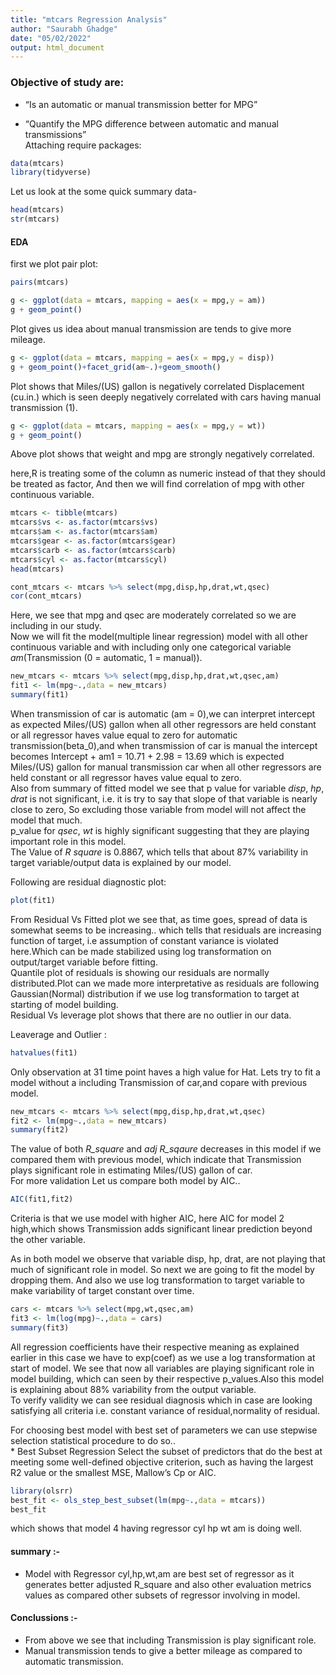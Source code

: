 ---
title: "mtcars Regression Analysis"
author: "Saurabh Ghadge"
date: "05/02/2022"
output: html_document
---
### Objective of study are:  
* “Is an automatic or manual transmission better for MPG”

* "Quantify the MPG difference between automatic and manual transmissions"   
Attaching require packages:  

```{r}
data(mtcars)
library(tidyverse)
```
Let us look at the some quick summary data-  
```{r}
head(mtcars)
str(mtcars)
```
#### EDA  
first we plot pair plot:  
```{r}
pairs(mtcars)
```
```{r}
g <- ggplot(data = mtcars, mapping = aes(x = mpg,y = am))
g + geom_point()
```
  
  Plot gives us idea about manual transmission are tends to give more mileage.  
```{r}
g <- ggplot(data = mtcars, mapping = aes(x = mpg,y = disp))
g + geom_point()+facet_grid(am~.)+geom_smooth()
```
  
  Plot shows that Miles/(US) gallon is negatively correlated Displacement (cu.in.) which is seen deeply negatively correlated with cars having manual transmission (1).  
```{r}
g <- ggplot(data = mtcars, mapping = aes(x = mpg,y = wt))
g + geom_point()
```
  
  Above plot shows that weight and mpg are strongly negatively correlated.  
  
  here,R is treating some of the column as numeric instead of that they should be treated as factor, And then we will find correlation of mpg with other continuous variable.  
```{r}
mtcars <- tibble(mtcars)
mtcars$vs <- as.factor(mtcars$vs)
mtcars$am <- as.factor(mtcars$am)
mtcars$gear <- as.factor(mtcars$gear)
mtcars$carb <- as.factor(mtcars$carb)
mtcars$cyl <- as.factor(mtcars$cyl)
head(mtcars)
```
```{r}
cont_mtcars <- mtcars %>% select(mpg,disp,hp,drat,wt,qsec)
cor(cont_mtcars)
```
  
  Here, we see that mpg and qsec are moderately correlated so we are including in our study.  
Now we will fit the model(multiple linear regression) model with all other continuous variable and with including only one categorical variable *am*(Transmission (0 = automatic, 1 = manual)).  
```{r}
new_mtcars <- mtcars %>% select(mpg,disp,hp,drat,wt,qsec,am)
fit1 <- lm(mpg~.,data = new_mtcars)
summary(fit1)
```
  
  When transmission of car is automatic (am = 0),we can interpret intercept as expected Miles/(US) gallon when all other regressors are held constant or all regressor haves value equal to zero for automatic transmission(beta_0),and when transmission of car is manual the intercept becomes Intercept + am1 = 10.71 + 2.98 = 13.69 which is expected Miles/(US) gallon for manual transmission car when all other regressors are held constant or all regressor haves value equal to zero.  
  Also from summary of fitted model we see that p value for variable *disp*, *hp*, *drat* is not significant, i.e. it is try to say that slope of that variable is nearly close to zero, So excluding those variable from model will not affect the model that much.  
  p_value for *qsec*, *wt* is highly significant suggesting that they are playing important role in this model.  
  The Value of *R square* is 0.8867, which tells that about 87% variability in target variable/output data is explained by our model.  
  
Following are residual diagnostic plot:  
```{r}
plot(fit1)
```
From Residual Vs Fitted plot we see that, as time goes, spread of data is somewhat seems to be increasing.. which tells that residuals are increasing function of target, i.e assumption of constant variance is violated here.Which can be made stabilized using log transformation on output/target variable before fitting.  
Quantile plot of residuals is showing our residuals are normally distributed.Plot can we made more interpretative as residuals are following Gaussian(Normal) distribution if we use log transformation to target at starting of model building.  
Residual Vs leverage plot shows that there are no outlier in our data.  

Leaverage and Outlier :  
```{r}
hatvalues(fit1)
```
  
  Only observation at 31 time point haves a high value for Hat.
Lets try to fit a model without a including Transmission of car,and copare with previous model.
```{r}
new_mtcars <- mtcars %>% select(mpg,disp,hp,drat,wt,qsec)
fit2 <- lm(mpg~.,data = new_mtcars)
summary(fit2)
```
  
  The value of both *R_square* and *adj R_sqaure* decreases in this model if we compared them with previous model, which indicate that Transmission plays significant role in estimating Miles/(US) gallon of car.  
  For more validation Let us compare both model by AIC..  
```{r}
AIC(fit1,fit2)
```
  
  Criteria is that we use model with higher AIC, here AIC for model 2 high,which shows Transmission adds significant linear prediction beyond the other variable.  
  
  As in both model we observe that variable disp, hp, drat, are not playing that much of significant role in model. So next we are going to fit the model by dropping them. And also we use log transformation to target variable to make variability of target constant over time.  
  
  
```{r}
cars <- mtcars %>% select(mpg,wt,qsec,am)
fit3 <- lm(log(mpg)~.,data = cars)
summary(fit3)
```
  
  All regression coefficients have their respective meaning as explained earlier in this case we have to exp(coef) as we use a log transformation at start of model.
  We see that now all variables are playing significant role in model building, which can seen by their respective p_values.Also this model is explaining about 88% variability from the output variable.  
To verify validity we can see residual diagnosis which in case are looking satisfying all criteria i.e. constant variance of residual,normality of residual.  

For choosing best model with best set of parameters we can use stepwise selection statistical procedure to do so..   
* Best Subset Regression
Select the subset of predictors that do the best at meeting some well-defined objective criterion, such as having
the largest R2 value or the smallest MSE, Mallow's Cp or AIC.
```{r}
library(olsrr)
best_fit <- ols_step_best_subset(lm(mpg~.,data = mtcars))
best_fit
```

  
   which shows that model 4 having regressor  cyl hp wt am  is doing well.  
  
  
#### summary :-   
* Model with Regressor cyl,hp,wt,am are best set of regressor as it generates better adjusted R_square and also other evaluation metrics values as compared other subsets of regressor involving in model.  

#### Conclussions :-  
* From above we see that including Transmission is play significant role.  
* Manual transmission tends to give a better mileage as compared to automatic transmission.

